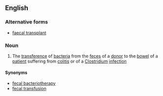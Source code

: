 ==English==

===Alternative forms===
* [[faecal transplant]]

===Noun===
{{en-noun|head=[[fecal]] [[transplant]]}}

# {{context|medicine|lang=en}} The [[transference]] of [[bacteria]] from the [[feces]] of a [[donor]] to the [[bowel]] of a [[patient]] suffering from [[colitis]] or of a [[Clostridium]] [[infection]]

====Synonyms====
* [[fecal bacteriotherapy]]
* [[fecal transfusion]]
